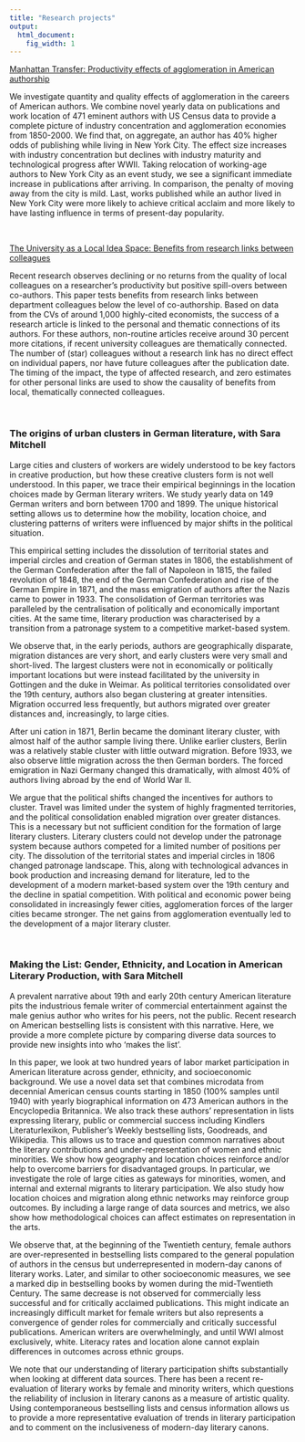 ```yaml
---
title: "Research projects"
output:
  html_document:
    fig_width: 1
---
```



[Manhattan Transfer: Productivity effects of agglomeration in American authorship](files/ManhattanTransfer.pdf)

We investigate quantity and quality effects of agglomeration in the careers of American authors. We combine novel yearly data on publications and work location of 471 eminent authors with US Census data to provide a complete picture of industry concentration and agglomeration economies from 1850-2000. We find that, on aggregate, an author has 40% higher odds of publishing while living in New York City. The effect size increases with industry concentration but declines with industry maturity and technological progress after WWII. Taking relocation of working-age authors to New York City as an event study, we see a significant immediate increase in publications after arriving. In comparison, the penalty of moving away from the city is mild. Last, works published while an author lived in New York City were more likely to achieve critical acclaim and more likely to have lasting influence in terms of present-day popularity.

<br>

[The University as a Local Idea Space: Benefits from research links between colleagues](files/UniIdeaSpace.pdf)

Recent research observes declining or no returns from the quality of local colleagues on a researcher's productivity but positive spill-overs between co-authors. This paper tests benefits from research links between department colleagues below the level of co-authorship. Based on data from the CVs of around 1,000 highly-cited economists, the success of a research article is linked to the personal and thematic connections of its authors. For these authors, non-routine articles receive around 30 percent more citations, if recent university colleagues are thematically connected. The number of (star) colleagues without a research link has no direct effect on individual papers, nor have future colleagues after the publication date. The timing of the impact, the type of affected research, and zero estimates for other personal links are used to show the causality of benefits from local, thematically connected colleagues.  


<br>

### The origins of urban clusters in German literature, with Sara Mitchell

Large cities and clusters of workers are widely understood to be key factors in creative
production, but how these creative clusters form is not well understood. In this paper, we trace
their empirical beginnings in the location choices made by German literary writers. We study
yearly data on 149 German writers and born between 1700 and 1899. The unique historical
setting allows us to determine how the mobility, location choice, and clustering patterns of writers
were influenced by major shifts in the political situation.

This empirical setting includes the dissolution of territorial states and imperial circles and creation
of German states in 1806, the establishment of the German Confederation after the fall of
Napoleon in 1815, the failed revolution of 1848, the end of the German Confederation and rise of
the German Empire in 1871, and the mass emigration of authors after the Nazis came to power in
1933. The consolidation of German territories was paralleled by the centralisation of politically and
economically important cities. At the same time, literary production was characterised by a
transition from a patronage system to a competitive market-based system.

We observe that, in the early periods, authors are geographically disparate, migration distances
are very short, and early clusters were very small and short-lived. The largest clusters were not in
economically or politically important locations but were instead facilitated by the university in
Gottingen and the duke in Weimar. As political territories consolidated over the 19th century,
authors also began clustering at greater intensities. Migration occurred less frequently, but
authors migrated over greater distances and, increasingly, to large cities.

After uni cation in 1871, Berlin became the dominant literary cluster, with almost half of the author
sample living there. Unlike earlier clusters, Berlin was a relatively stable cluster with little outward
migration. Before 1933, we also observe little migration across the then German borders. The
forced emigration in Nazi Germany changed this dramatically, with almost 40% of authors living
abroad by the end of World War II.

We argue that the political shifts changed the incentives for authors to cluster. Travel was limited
under the system of highly fragmented territories, and the political consolidation enabled
migration over greater distances. This is a necessary but not sufficient condition for the formation
of large literary clusters. Literary clusters could not develop under the patronage system because
authors competed for a limited number of positions per city. The dissolution of the territorial states
and imperial circles in 1806 changed patronage landscape. This, along with technological
advances in book production and increasing demand for literature, led to the development of a
modern market-based system over the 19th century and the decline in spatial competition. With
political and economic power being consolidated in increasingly fewer cities, agglomeration
forces of the larger cities became stronger. The net gains from agglomeration eventually led to the
development of a major literary cluster.


<br>

### Making the List: Gender, Ethnicity, and Location in American Literary Production, with Sara Mitchell

A prevalent narrative about 19th and early 20th century American literature pits the industrious female writer of commercial entertainment against the male genius author who writes for his peers, not the public. Recent research on American bestselling lists is consistent with this narrative.  Here, we provide a more complete picture by comparing diverse data sources to provide new insights into who ‘makes the list’.

In this paper, we look at two hundred years of labor market participation in American literature across gender, ethnicity, and socioeconomic background. We use a novel data set that combines microdata from decennial American census counts starting in 1850 (100% samples until 1940) with yearly biographical information on 473 American authors in the Encyclopedia Britannica. We also track these authors’ representation in lists expressing literary, public or commercial success including Kindlers Literaturlexikon, Publisher’s Weekly bestselling lists, Goodreads, and Wikipedia.
This allows us to trace and question common narratives about the literary contributions and under-representation of women and ethnic minorities. We show how geography and location choices reinforce and/or help to overcome barriers for disadvantaged groups. In particular, we investigate the role of large cities as gateways for minorities, women, and internal and external migrants to literary participation. We also study how location choices and migration along ethnic networks may reinforce group outcomes. By including a large range of data sources and metrics, we also show how methodological choices can affect estimates on representation in the arts. 

We observe that, at the beginning of the Twentieth century, female authors are over-represented in bestselling lists compared to the general population of authors in the census but underrepresented in modern-day canons of literary works. Later, and similar to other socioeconomic measures, we see a marked dip in bestselling books by women during the mid-Twentieth Century. The same decrease is not observed for commercially less successful and for critically acclaimed publications. This might indicate an increasingly difficult market for female writers but also represents a convergence of gender roles for commercially and critically successful publications. American writers are overwhelmingly, and until WWI almost exclusively, white. Literacy rates and location alone cannot explain differences in outcomes across ethnic groups.

We note that our understanding of literary participation shifts substantially when looking at different data sources. There has been a recent re-evaluation of literary works by female and minority writers, which questions the reliability of inclusion in literary canons as a measure of artistic quality. Using contemporaneous bestselling lists and census information allows us to provide a more representative evaluation of trends in literary participation and to comment on the inclusiveness of modern-day literary canons.
